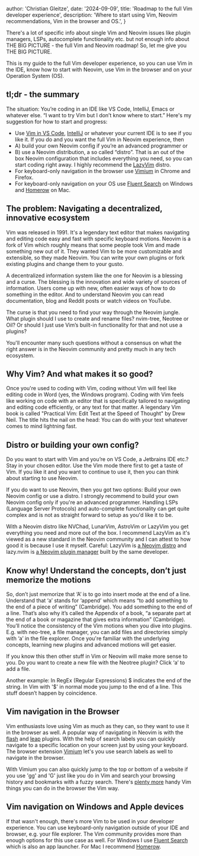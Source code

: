 
  author: 'Christian Gleitze',
  date: '2024-09-09',
  title: 'Roadmap to the full Vim developer experience',
  description:
    'Where to start using Vim, Neovim recommendations, Vim in the browser and OS.',
}


There's a lot of specific info about single Vim and Neovim issues like plugin managers, LSPs, autocomplete functionality etc. but not enough info about THE BIG PICTURE - the full Vim and Neovim roadmap! So, let me give you THE BIG PICTURE.

This is my guide to the full Vim developer experience, so you can use Vim in the IDE, know how to start with Neovim, use Vim in the browser and on your Operation System (OS).

## tl;dr - the summary

The situation: You’re coding in an IDE like VS Code, IntelliJ, Emacs or whatever else. “I want to try Vim but I don’t know where to start.” Here's my suggestion for how to start and progress:

- Use [Vim in VS Code](https://marketplace.visualstudio.com/items?itemName=vscodevim.vim), [IntelliJ](https://www.jetbrains.com/help/idea/using-product-as-the-vim-editor.html) or whatever your current IDE is to see if you like it. If you do and you want the full Vim in Neovim experience, then
- A) build your own Neovim config if you’re an advanced programmer or
- B) use a Neovim distribution, a so called “distro”. That is an out of the box Neovim configuration that includes everything you need, so you can start coding right away. I highly recommend the [LazyVim](https://www.lazyvim.org/) distro.
- For keyboard-only navigation in the browser use [Vimium](https://vimium.github.io/) in Chrome and Firefox.
- For keyboard-only navigation on your OS use [Fluent Search](https://fluentsearch.net/) on Windows and [Homerow](https://www.homerow.app/) on Mac.

## The problem: Navigating a decentralized, innovative ecosystem

Vim was released in 1991. It's a legendary text editor that makes navigating and editing code easy and fast with specific keyboard motions. Neovim is a fork of Vim which roughly means that some people took Vim and made something new out of it. They wanted Vim to be more customizable and extensible, so they made Neovim. You can write your own plugins or fork existing plugins and change them to your gusto.

A decentralized information system like the one for Neovim is a blessing and a curse. The blessing is the innovation and wide variety of sources of information. Users come up with new, often easier ways of how to do something in the editor. And to understand Neovim you can read documentation, blog and Reddit posts or watch videos on YouTube.

The curse is that you need to find your way through the Neovim jungle. What plugin should I use to create and rename files? nvim-tree, Neotree or Oil? Or should I just use Vim’s built-in functionality for that and not use a plugins?

You'll encounter many such questions without a consensus on what the right answer is in the Neovim community and pretty much in any tech ecosystem.

## Why Vim? And what makes it so good?

Once you're used to coding with Vim, coding without Vim will feel like editing code in Word (yes, the Windows program). Coding with Vim feels like working on code with an editor that is specifically tailored to navigating and editing code efficiently, or any text for that matter. A legendary Vim book is called "Practical Vim: Edit Text at the Speed of Thought" by Drew Neil. The title hits the nail on the head: You can do with your text whatever comes to mind lightning fast.

## Distro or building your own config?

Do you want to start with Vim and you’re on VS Code, a Jetbrains IDE etc.? Stay in your chosen editor. Use the Vim mode there first to get a taste of Vim. If you like it and you want to continue to use it, then you can think about starting to use Neovim.

If you do want to use Neovim, then you got two options: Build your own Neovim config or use a distro. I strongly recommend to build your own Neovim config only if you're an advanced programmer. Handling LSPs (Language Server Protocols) and auto-complete functionality can get quite complex and is not as straight forward to setup as you'd like it to be.

With a Neovim distro like NVChad, LunarVim, AstroVim or LazyVim you get everything you need and more out of the box. I recommend LazyVim as it's viewed as a new standard in the Neovim community and I can attest to how good it is because I use it myself. Careful: LazyVim is [a Neovim distro](https://www.lazyvim.org/) and lazy.nvim is [a Neovim plugin manager](https://github.com/folke/lazy.nvim) built by the same developer.

## Know why! Understand the concepts, don’t just memorize the motions

So, don’t just memorize that ‘A’ is to go into insert mode at the end of a line. Understand that ‘a’ stands for ‘append’ which means “to add something to the end of a piece of writing” (Cambridge). You add something to the end of a line. That’s also why it’s called the Appendix of a book, “a separate part at the end of a book or magazine that gives extra information” (Cambridge). You’ll notice the consistency of the Vim motions when you dive into plugins. E.g. with neo-tree, a file manager, you can add files and directories simply with ‘a’ in the file explorer. Once you're familiar with the underlying concepts, learning new plugins and advanced motions will get easier.

If you know this then other stuff in Vim or Neovim will make more sense to you. Do you want to create a new file with the Neotree plugin? Click ‘a’ to add a file.

Another example: In RegEx (Regular Expressions) $ indicates the end of the string. In Vim with '$' in normal mode you jump to the end of a line. This stuff doesn’t happen by coincidence.

## Vim navigation in the Browser

Vim enthusiasts love using Vim as much as they can, so they want to use it in the browser as well. A popular way of navigating in Neovim is with the [flash](https://github.com/folke/flash.nvim) and [leap](https://github.com/ggandor/leap.nvim) plugins. With the help of search labels you can quickly navigate to a specific location on your screen just by using your keyboard. The browser extension [Vimium](https://chromewebstore.google.com/detail/vimium/dbepggeogbaibhgnhhndojpepiihcmeb) let's you use search labels as well to navigate in the browser.

With Vimium you can also quickly jump to the top or bottom of a website if you use 'gg' and 'G' just like you do in Vim and search your browsing history and bookmarks with a fuzzy search. There's [plenty more](https://vimium.github.io/) handy Vim things you can do in the browser the Vim way.

## Vim navigation on Windows and Apple devices

If that wasn't enough, there's more Vim to be used in your developer experience. You can use keyboard-only navigation outside of your IDE and browser, e.g. your file explorer. The Vim community provides more than enough options for this use case as well. For Windows I use [Fluent Search](https://fluentsearch.net/) which is also an app launcher. For Mac I recommend [Homerow](https://www.homerow.app/).
